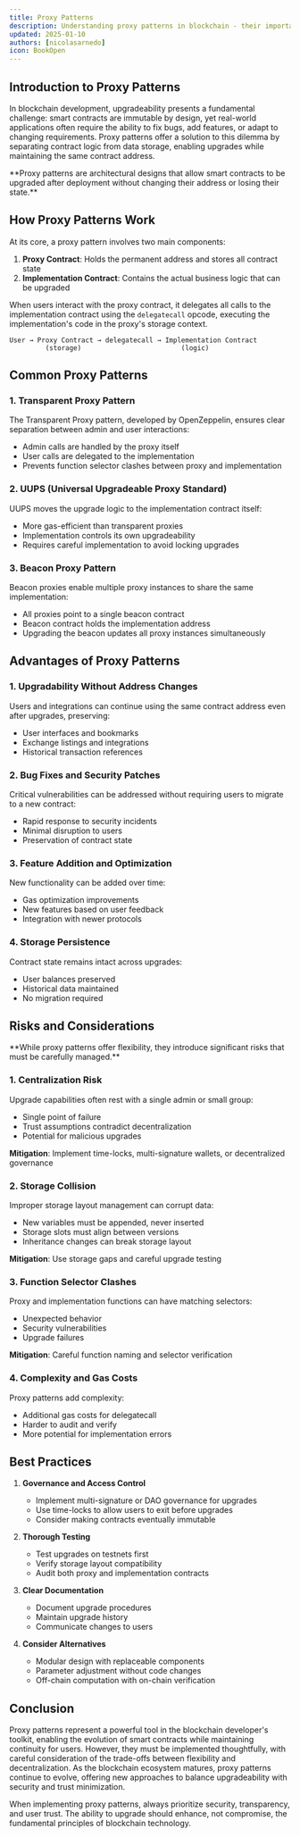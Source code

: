 ```yaml
---
title: Proxy Patterns
description: Understanding proxy patterns in blockchain - their importance, advantages, and risks.
updated: 2025-01-10
authors: [nicolasarnedo]
icon: BookOpen
---
```


## Introduction to Proxy Patterns

In blockchain development, upgradeability presents a fundamental challenge: smart contracts are immutable by design, yet real-world applications often require the ability to fix bugs, add features, or adapt to changing requirements. Proxy patterns offer a solution to this dilemma by separating contract logic from data storage, enabling upgrades while maintaining the same contract address.

<Callout type="info">
**Proxy patterns are architectural designs that allow smart contracts to be upgraded after deployment without changing their address or losing their state.**
</Callout>

## How Proxy Patterns Work

At its core, a proxy pattern involves two main components:

1. **Proxy Contract**: Holds the permanent address and stores all contract state
2. **Implementation Contract**: Contains the actual business logic that can be upgraded

When users interact with the proxy contract, it delegates all calls to the implementation contract using the `delegatecall` opcode, executing the implementation's code in the proxy's storage context.

```
User → Proxy Contract → delegatecall → Implementation Contract
         (storage)                         (logic)
```

## Common Proxy Patterns

### 1. Transparent Proxy Pattern

The Transparent Proxy pattern, developed by OpenZeppelin, ensures clear separation between admin and user interactions:

- Admin calls are handled by the proxy itself
- User calls are delegated to the implementation
- Prevents function selector clashes between proxy and implementation

### 2. UUPS (Universal Upgradeable Proxy Standard)

UUPS moves the upgrade logic to the implementation contract itself:

- More gas-efficient than transparent proxies
- Implementation controls its own upgradeability
- Requires careful implementation to avoid locking upgrades

### 3. Beacon Proxy Pattern

Beacon proxies enable multiple proxy instances to share the same implementation:

- All proxies point to a single beacon contract
- Beacon contract holds the implementation address
- Upgrading the beacon updates all proxy instances simultaneously

## Advantages of Proxy Patterns

### 1. **Upgradability Without Address Changes**
Users and integrations can continue using the same contract address even after upgrades, preserving:
- User interfaces and bookmarks
- Exchange listings and integrations
- Historical transaction references

### 2. **Bug Fixes and Security Patches**
Critical vulnerabilities can be addressed without requiring users to migrate to a new contract:
- Rapid response to security incidents
- Minimal disruption to users
- Preservation of contract state

### 3. **Feature Addition and Optimization**
New functionality can be added over time:
- Gas optimization improvements
- New features based on user feedback
- Integration with newer protocols

### 4. **Storage Persistence**
Contract state remains intact across upgrades:
- User balances preserved
- Historical data maintained
- No migration required

## Risks and Considerations

<Callout type="warning">
**While proxy patterns offer flexibility, they introduce significant risks that must be carefully managed.**
</Callout>

### 1. **Centralization Risk**
Upgrade capabilities often rest with a single admin or small group:
- Single point of failure
- Trust assumptions contradict decentralization
- Potential for malicious upgrades

**Mitigation**: Implement time-locks, multi-signature wallets, or decentralized governance

### 2. **Storage Collision**
Improper storage layout management can corrupt data:
- New variables must be appended, never inserted
- Storage slots must align between versions
- Inheritance changes can break storage layout

**Mitigation**: Use storage gaps and careful upgrade testing

### 3. **Function Selector Clashes**
Proxy and implementation functions can have matching selectors:
- Unexpected behavior
- Security vulnerabilities
- Upgrade failures

**Mitigation**: Careful function naming and selector verification

### 4. **Complexity and Gas Costs**
Proxy patterns add complexity:
- Additional gas costs for delegatecall
- Harder to audit and verify
- More potential for implementation errors

## Best Practices

1. **Governance and Access Control**
   - Implement multi-signature or DAO governance for upgrades
   - Use time-locks to allow users to exit before upgrades
   - Consider making contracts eventually immutable

2. **Thorough Testing**
   - Test upgrades on testnets first
   - Verify storage layout compatibility
   - Audit both proxy and implementation contracts

3. **Clear Documentation**
   - Document upgrade procedures
   - Maintain upgrade history
   - Communicate changes to users

4. **Consider Alternatives**
   - Modular design with replaceable components
   - Parameter adjustment without code changes
   - Off-chain computation with on-chain verification

## Conclusion

Proxy patterns represent a powerful tool in the blockchain developer's toolkit, enabling the evolution of smart contracts while maintaining continuity for users. However, they must be implemented thoughtfully, with careful consideration of the trade-offs between flexibility and decentralization. As the blockchain ecosystem matures, proxy patterns continue to evolve, offering new approaches to balance upgradeability with security and trust minimization.

When implementing proxy patterns, always prioritize security, transparency, and user trust. The ability to upgrade should enhance, not compromise, the fundamental principles of blockchain technology.